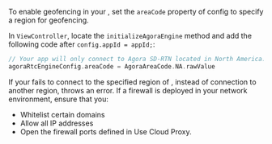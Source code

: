 
<PlatformWrapper platform="ios">

To enable geofencing in your <Vpl k="CLIENT" />, set the `areaCode` property of config to specify a region for geofencing.

In `ViewController`, locate the `initializeAgoraEngine` method and add the following code after `config.appId = appId;`:

```swift
// Your app will only connect to Agora SD-RTN located in North America.
agoraRtcEngineConfig.areaCode = AgoraAreaCode.NA.rawValue
```

If your <Vpl k="CLIENT" /> fails to connect to the specified region of <Vg k="AGORA_BACKEND" />, instead of connection to another <Vg k="AGORA_BACKEND" /> region, <Vg k="VSDK" /> throws an error. If a firewall is deployed in your network environment, ensure that you:

* Whitelist certain domains
* Allow all IP addresses
* Open the firewall ports defined in <Link to= "{{global.AGORA_DOCS_URL}}/{{platform.NAME}}/cloudproxy_native?platform={{platform.NAME}}">Use Cloud Proxy</Link>.

</PlatformWrapper>